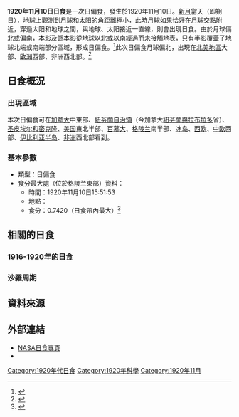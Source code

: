 {{NoteTA
|G1=Toponym
}}
{{Infobox Solar eclipse
| Year        = 1920
| Month       = 11
| Day         = 10
| Type        = 日偏食
| Image       = SE1920Nov10P.png
| Image size  = 200px
| Image intro = 1920年11月10日日偏食路徑圖
  <!--   日食資料   -->
| Gamma       = 1.1287
| Mag         = 0.7420
| Saros       = 151
| Saros total = 72
| Saros seq   = 9
  <!--     食甚     -->
| Duration    = 
| Location    = [[格陵兰|格陵兰]]東部
| Coords      = {{coord|69.9|N|29.8|W}}
| Width       = 
  <!--   開始時間   -->
| Partial     = 
| Start type  = 
| Centre      = 
| Greatest    = 15:51:53
  <!--     倒數     -->
| hour        = 15
| minute      = 51
| second      = 53
| Duration_s  = 
}}
'''1920年11月10日日食'''是一次日偏食，發生於1920年11月10日。[[新月|新月]]當天（即朔日），[[地球|地球]]上觀測到[[月球|月球]]和[[太阳|太阳]]的[[角距離|角距離]]極小，此時月球如果恰好在[[月球交點|月球交點]]附近，穿過太阳和地球之間，與地球、太阳接近一直線，則會出現日食。由於月球偏北或偏南，[[本影|本影]]及[[僞本影|僞本影]]從地球以北或以南經過而未接觸地表，只有[[半影|半影]]覆蓋了地球北端或南端部分區域，形成日偏食。<ref name="astron">{{cite web|author=樊忠玉|title=日（月）食|url=http://www.astron.ac.cn/bencandy-51-1630-1.htm|publisher=中国天文科普网|accessdate=2016-04-01|archive-date=2014-09-17|archive-url=https://web.archive.org/web/20140917080048/http://www.astron.ac.cn/bencandy-51-1630-1.htm|dead-url=no}}</ref>此次日偏食月球偏北，出現在[[北美地區|北美地區]]大部、[[欧洲|欧洲]]西部、非洲西北部。<ref name="NASAGIF">{{cite web|author=Fred Espenak|title=Paritial Solar Eclipse of 1920 Nov 10|url=http://eclipse.gsfc.nasa.gov/SEplot/SEplot1901/SE1920Nov10P.GIF|publisher=NASA Eclipse Web Site|accessdate=2016-04-01|archive-date=2020-10-24|archive-url=https://web.archive.org/web/20201024075355/https://eclipse.gsfc.nasa.gov/SEplot/SEplot1901/SE1920Nov10P.GIF|dead-url=no}}{{en}}</ref>

== 日食概況 ==
=== 出現區域 ===
本次日偏食可在[[加拿大|加拿大]]中東部、[[紐芬蘭自治領|紐芬蘭自治領]]（今加拿大[[紐芬蘭與拉布拉多|紐芬蘭與拉布拉多]]省）、[[圣皮埃尔和密克隆|圣皮埃尔和密克隆]]、[[美国|美国]]東北半部、[[百慕大|百慕大]]、[[格陵兰|格陵兰]]南半部、[[冰岛|冰岛]]、[[西欧|西欧]]、[[中欧|中欧]]西部、[[伊比利亚半岛|伊比利亚半岛]]、[[非洲|非洲]]西北部看到。

=== 基本參數 ===
{{NoteUTC}}
* 類型：日偏食
* 食分最大處（位於格陵兰東部）資料：
** 時間：1920年11月10日15:51:53
** 地點：{{coord|69.9|N|29.8|W}}
** 食分：0.7420（日食帶內最大）<ref name="Besselian">{{cite web|author=Fred Espenak|title=Besselian Elements - Paritial Solar Eclipse of 1920 Nov 10|url=http://eclipse.gsfc.nasa.gov/SEsearch/SEdata.php?Ecl=19201110|publisher=NASA Eclipse Web Site|accessdate=2016-04-01|archive-date=2020-10-22|archive-url=https://web.archive.org/web/20201022060151/https://eclipse.gsfc.nasa.gov/SEsearch/SEdata.php?Ecl=19201110|dead-url=no}}{{en}}</ref>

== 相關的日食 ==
=== 1916-1920年的日食 ===
{{Solar eclipse set 1916-1920}}

=== 沙羅周期 ===
{{Solar Saros series 151}}

== 資料來源 ==
{{reflist}}

== 外部連結 ==
{{日食主題}}
* [http://eclipse.gsfc.nasa.gov/solar.html NASA日食專頁]{{Wayback|url=http://eclipse.gsfc.nasa.gov/solar.html |date=20190108200537 }}{{en}}
* {{Partial solar eclipse NASA reference|1901/SE1920Nov10P|19201110}}

{{Solar eclipses
|nature=日偏食
|previous=[[1920年5月18日日食|1920年5月18日日食]]
|natureprevious=日偏食
|next=[[1921年4月8日日食|1921年4月8日日食]]
|naturenext=日環食
|previoussamenature=[[1920年5月18日日食|1920年5月18日日食]]
|nextsamenature=[[1924年3月5日日食|1924年3月5日日食]]
}}
{{日食}}

[[Category:1920年代日食|Category:1920年代日食]]
[[Category:1920年科學|Category:1920年科學]]
[[Category:1920年11月|Category:1920年11月]]